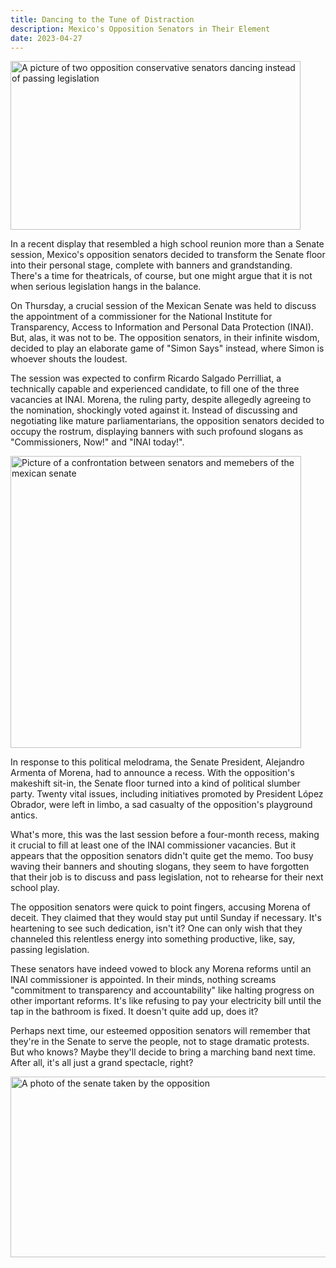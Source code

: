 ```yaml
---
title: Dancing to the Tune of Distraction
description: Mexico's Opposition Senators in Their Element
date: 2023-04-27
---
```


<Image className="m-auto w-fit" src="/images/senado-2.png" width="464" height="270" alt="A picture of two opposition conservative senators dancing instead of passing legislation" />

In a recent display that resembled a high school reunion more than a Senate session, Mexico's opposition senators decided to transform the Senate floor into their personal stage, complete with banners and grandstanding. There's a time for theatricals, of course, but one might argue that it is not when serious legislation hangs in the balance.

On Thursday, a crucial session of the Mexican Senate was held to discuss the appointment of a commissioner for the National Institute for Transparency, Access to Information and Personal Data Protection (INAI). But, alas, it was not to be. The opposition senators, in their infinite wisdom, decided to play an elaborate game of "Simon Says" instead, where Simon is whoever shouts the loudest.

The session was expected to confirm Ricardo Salgado Perrilliat, a technically capable and experienced candidate, to fill one of the three vacancies at INAI. Morena, the ruling party, despite allegedly agreeing to the nomination, shockingly voted against it. Instead of discussing and negotiating like mature parliamentarians, the opposition senators decided to occupy the rostrum, displaying banners with such profound slogans as "Commissioners, Now!" and "INAI today!".

<Image className="m-auto w-fit" src="/images/senado-1.png" width="465" height="467" alt="Picture of a confrontation between senators and memebers of the mexican senate" />

In response to this political melodrama, the Senate President, Alejandro Armenta of Morena, had to announce a recess. With the opposition's makeshift sit-in, the Senate floor turned into a kind of political slumber party. Twenty vital issues, including initiatives promoted by President López Obrador, were left in limbo, a sad casualty of the opposition's playground antics.

What's more, this was the last session before a four-month recess, making it crucial to fill at least one of the INAI commissioner vacancies. But it appears that the opposition senators didn't quite get the memo. Too busy waving their banners and shouting slogans, they seem to have forgotten that their job is to discuss and pass legislation, not to rehearse for their next school play.

The opposition senators were quick to point fingers, accusing Morena of deceit. They claimed that they would stay put until Sunday if necessary. It's heartening to see such dedication, isn't it? One can only wish that they channeled this relentless energy into something productive, like, say, passing legislation.

These senators have indeed vowed to block any Morena reforms until an INAI commissioner is appointed. In their minds, nothing screams "commitment to transparency and accountability" like halting progress on other important reforms. It's like refusing to pay your electricity bill until the tap in the bathroom is fixed. It doesn't quite add up, does it?

Perhaps next time, our esteemed opposition senators will remember that they're in the Senate to serve the people, not to stage dramatic protests. But who knows? Maybe they'll decide to bring a marching band next time. After all, it's all just a grand spectacle, right?

<Image className="m-auto w-fit" src="/images/senado-3.png" width="526" height="289" alt="A photo of the senate taken by the opposition" />
